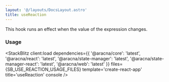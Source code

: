 ```yaml
---
layout: '@/layouts/DocsLayout.astro'
title: useReaction
---
```



This hook runs an effect when the value of the expression changes.

### Usage

<StackBlitz
  client:load
  dependencies={{
    '@aracna/core': 'latest',
    '@aracna/react': 'latest',
    '@aracna/state-manager': 'latest',
    '@aracna/state-manager-react': 'latest',
    '@aracna/web': 'latest'
  }}
  files={SB_USE_REACTION_USAGE_FILES}
  template='create-react-app'
  title='useReaction'
  console
/>
